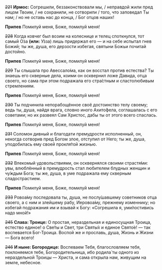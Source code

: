 ~~221~~ **Ирмос:** Согрешили, беззаконствовали мы, / неправдой жили пред лицом Твоим, / не сохранили, не сотворили / того, что заповедал Ты нам; / но не оставь нас до конца, / Бог отцов наших!

**Припев** Помилуй меня, Боже, помилуй меня!

~~228~~ Когда ковчег был возим на колеснице и телец споткнулся, тот самый О́за **(или:** У́зза<R>)</R> лишь придержал его — и на себе испытал гнев Божий; ты же, душа, его дерзости избегая, святыни Божьи почитай достойно.

**Припев** Помилуй меня, Боже, помилуй меня!

~~229~~ Ты слышала про Авессало́ма, как он восстал против естества? Ты знаешь его скверные дела, коими он осквернил ложе Давида, отца своего, но сама при этом подражала его стра́стным и сластолюбивым стремлениям.

**Припев** Помилуй меня, Боже, помилуй меня!

~~230~~ Ты подчинила непорабощённое своё достоинство телу своему; ведь ты, душа, найдя врага, словно иного Ахито́фела, соглашалась с его советами; но их развеял Сам Христос, дабы ты от этого всего спаслась.

**Припев** Помилуй меня, Боже, помилуй меня!

~~231~~ Соломон дивный и благодати премудрости исполненный, он, некогда сотворив пред Богом злое, отступил от Него; ты же, душа, уподобилась ему своей прокля́той жизнью.

**Припев** Помилуй меня, Боже, помилуй меня!

~~232~~ Влекомый удовольствиями, он осквернялся своими страстя́ми: увы, влюблённый в премудрость стал любителем блудных женщин и чу́ждым Бога; ты же, душа, в уме подражала ему скверным сладострастием.

**Припев** Помилуй меня, Боже, помилуй меня!

~~233~~ Ровоа́му последовала ты, душа, не послу́шавшему советников отца своего, а с ним и злейшему рабу, Иеровоа́му, прежнему изменнику; но избегай подражания им и взывай к Богу: «Согрешила я, уми́лостивись надо мной!»

~~245~~ **Слава: Троице:** О простая, нераздельная и единосущная Троица, естество единое! о Све́ты и Свет, три Святы́х и единое Свято́е! — так воспевается Бог-Троица. Воспой же и прославь, душа, Жизнь и Жизни — Бога всего!

~~246~~ **И ныне: Богородице:** Воспеваем Тебя, благословляем тебя, поклоняемся тебе, Богородительница, ибо родила́ ты одного из нераздельной Троицы — Христа, и сама открыла нам, живущим на земле, небесное.
